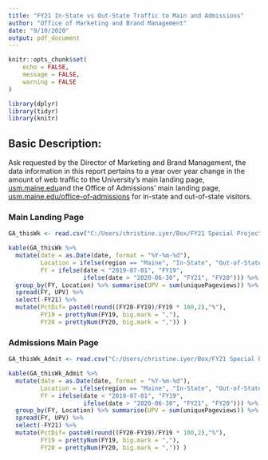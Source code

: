 ```yaml
---
title: "FY21 In-State vs Out-State Traffic to Main and Admissions"
author: "Office of Marketing and Brand Management"
date: "9/10/2020"
output: pdf_document
---
```


```r
knitr::opts_chunk$set(
	echo = FALSE,
	message = FALSE,
	warning = FALSE
)
```

```r
library(dplyr)
library(tidyr)
library(knitr)
```

## Basic Description:

Ask requested by the Director of Marketing and Brand Management, the data information in this report pertains to a year over year change in the amount of web traffic to the University's main landing page, [usm.maine.edu](https://usm.maine.edu/)and the Office of Admissions' main landing page, [usm.maine.edu/office-of-admissions](https://usm.maine.edu/office-of-admissions) for in-state and out-of-state visitors.

### Main Landing Page


```r
GA_thisWk <- read.csv("C:/Users/christine.iyer/Box/FY21 Special Projects/FY21 In-StatevsOut-State-Web-Main/main-page.csv", header = T, stringsAsFactors = F)

kable(GA_thisWk %>% 
  mutate(date = as.Date(date, format = "%Y-%m-%d"),
         Location = ifelse(region == "Maine", "In-State", "Out-of-State"), 
         FY = ifelse(date < "2019-07-01", "FY19", 
                     ifelse(date > "2020-06-30", "FY21", "FY20"))) %>% 
  group_by(FY, Location) %>% summarise(UPV = sum(uniquePageviews)) %>% 
  spread(FY, UPV) %>% 
  select(-FY21) %>% 
  mutate(PctDif= paste0(round((FY20-FY19)/FY19 * 100,2),"%"),
         FY19 = prettyNum(FY19, big.mark = ","), 
         FY20 = prettyNum(FY20, big.mark = ",")) )
```


### Admissions Main Page


```r
GA_thisWk_Admit <- read.csv("C:/Users/christine.iyer/Box/FY21 Special Projects/FY21 In-StatevsOut-State-Web-Main/admit-page.csv", header = T, stringsAsFactors = F)

kable(GA_thisWk_Admit %>% 
  mutate(date = as.Date(date, format = "%Y-%m-%d"),
         Location = ifelse(region == "Maine", "In-State", "Out-of-State"), 
         FY = ifelse(date < "2019-07-01", "FY19", 
                     ifelse(date > "2020-06-30", "FY21", "FY20"))) %>% 
  group_by(FY, Location) %>% summarise(UPV = sum(uniquePageviews)) %>% 
  spread(FY, UPV) %>% 
  select(-FY21) %>% 
  mutate(PctDif= paste0(round((FY20-FY19)/FY19 * 100,2),"%"),
         FY19 = prettyNum(FY19, big.mark = ","), 
         FY20 = prettyNum(FY20, big.mark = ",")) )
```